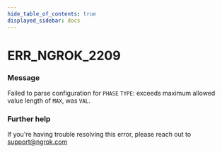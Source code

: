 ```yaml
---
hide_table_of_contents: true
displayed_sidebar: docs
---
```



# ERR_NGROK_2209

### Message

Failed to parse configuration for `PHASE` `TYPE`: exceeds maximum allowed value length of `MAX`, was `VAL`.

<ErrorDetails error="err_ngrok_2209" />

### Further help

If you're having trouble resolving this error, please reach out to [support@ngrok.com](mailto:support@ngrok.com?subject=Help%20with%20ERR_NGROK_2209)

